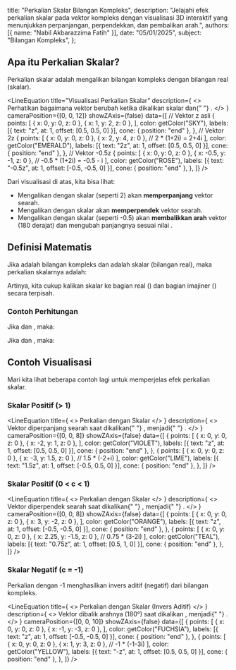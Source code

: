 
  title: "Perkalian Skalar Bilangan Kompleks",
  description: "Jelajahi efek perkalian skalar pada vektor kompleks dengan visualisasi 3D interaktif yang menunjukkan perpanjangan, perpendekkan, dan pembalikan arah.",
  authors: [{ name: "Nabil Akbarazzima Fatih" }],
  date: "05/01/2025",
  subject: "Bilangan Kompleks",
};

## Apa itu Perkalian Skalar?

Perkalian skalar adalah mengalikan bilangan kompleks dengan bilangan real (skalar).

<LineEquation
  title="Visualisasi Perkalian Skalar"
  description={
    <>
      Perhatikan bagaimana vektor <InlineMath math="z = 1+2i" /> berubah ketika
      dikalikan skalar <InlineMath math="c=2" /> dan{" "}
      <InlineMath math="c=-0.5" />.
    </>
  }
  cameraPosition={[0, 0, 12]}
  showZAxis={false}
  data={[
    // Vektor z asli
    {
      points: [
        { x: 0, y: 0, z: 0 },
        { x: 1, y: 2, z: 0 },
      ],
      color: getColor("SKY"),
      labels: [{ text: "z", at: 1, offset: [0.5, 0.5, 0] }],
      cone: { position: "end" },
    },
    // Vektor 2z
    {
      points: [
        { x: 0, y: 0, z: 0 },
        { x: 2, y: 4, z: 0 }, // 2 * (1+2i) = 2+4i
      ],
      color: getColor("EMERALD"),
      labels: [{ text: "2z", at: 1, offset: [0.5, 0.5, 0] }],
      cone: { position: "end" },
    },
    // Vektor -0.5z
    {
      points: [
        { x: 0, y: 0, z: 0 },
        { x: -0.5, y: -1, z: 0 }, // -0.5 * (1+2i) = -0.5 - i
      ],
      color: getColor("ROSE"),
      labels: [{ text: "-0.5z", at: 1, offset: [-0.5, -0.5, 0] }],
      cone: { position: "end" },
    },
  ]}
/>

Dari visualisasi di atas, kita bisa lihat:

- Mengalikan <InlineMath math="z" /> dengan skalar <InlineMath math="c > 1" /> (seperti 2) akan **memperpanjang** vektor <InlineMath math="z" /> searah.
- Mengalikan <InlineMath math="z" /> dengan skalar <InlineMath math="0 < c < 1" /> akan **memperpendek** vektor <InlineMath math="z" /> searah.
- Mengalikan <InlineMath math="z" /> dengan skalar <InlineMath math="c < 0" /> (seperti -0.5) akan **membalikkan arah** vektor <InlineMath math="z" /> (180 derajat) dan mengubah panjangnya sesuai nilai <InlineMath math="|c|" />.

## Definisi Matematis

Jika <InlineMath math="z = x + iy" /> adalah bilangan kompleks dan <InlineMath math="c" /> adalah skalar (bilangan real), maka perkalian skalarnya adalah:

<BlockMath math="cz = c(x + iy) = (cx) + i(cy)" />

Artinya, kita cukup kalikan skalar <InlineMath math="c" /> ke bagian real (<InlineMath math="x" />) dan bagian imajiner (<InlineMath math="y" />) secara terpisah.

### Contoh Perhitungan

Jika <InlineMath math="z = -3 + 4i" /> dan <InlineMath math="c = 3" />, maka:

<BlockMath math="cz = 3(-3 + 4i) = 3(-3) + i(3 \times 4) = -9 + 12i" />

Jika <InlineMath math="z = 5 - i" /> dan <InlineMath math="c = -2" />, maka:

<BlockMath math="cz = -2(5 - i) = -2(5) + i(-2 \times -1) = -10 + 2i" />

## Contoh Visualisasi

Mari kita lihat beberapa contoh lagi untuk memperjelas efek perkalian skalar.

### Skalar Positif (> 1)

<LineEquation
  title={
    <>
      Perkalian dengan Skalar <InlineMath math="c = 1.5" />
    </>
  }
  description={
    <>
      Vektor <InlineMath math="z = -2 + i" /> diperpanjang searah saat dikalikan{" "}
      <InlineMath math="c = 1.5" />, menjadi{" "}
      <InlineMath math="1.5z = -3 + 1.5i" />.
    </>
  }
  cameraPosition={[0, 0, 8]}
  showZAxis={false}
  data={[
    {
      points: [
        { x: 0, y: 0, z: 0 },
        { x: -2, y: 1, z: 0 },
      ],
      color: getColor("VIOLET"),
      labels: [{ text: "z", at: 1, offset: [0.5, 0.5, 0] }],
      cone: { position: "end" },
    },
    {
      points: [
        { x: 0, y: 0, z: 0 },
        { x: -3, y: 1.5, z: 0 }, // 1.5 * (-2+i)
      ],
      color: getColor("LIME"),
      labels: [{ text: "1.5z", at: 1, offset: [-0.5, 0.5, 0] }],
      cone: { position: "end" },
    },
  ]}
/>

### Skalar Positif (0 < c < 1)

<LineEquation
  title={
    <>
      Perkalian dengan Skalar <InlineMath math="c = 0.75" />
    </>
  }
  description={
    <>
      Vektor <InlineMath math="z = 3 - 2i" /> diperpendek searah saat dikalikan{" "}
      <InlineMath math="c = 0.75" />, menjadi{" "}
      <InlineMath math="0.75z = 2.25 - 1.5i" />.
    </>
  }
  cameraPosition={[0, 0, 8]}
  showZAxis={false}
  data={[
    {
      points: [
        { x: 0, y: 0, z: 0 },
        { x: 3, y: -2, z: 0 },
      ],
      color: getColor("ORANGE"),
      labels: [{ text: "z", at: 1, offset: [-0.5, -0.5, 0] }],
      cone: { position: "end" },
    },
    {
      points: [
        { x: 0, y: 0, z: 0 },
        { x: 2.25, y: -1.5, z: 0 }, // 0.75 * (3-2i)
      ],
      color: getColor("TEAL"),
      labels: [{ text: "0.75z", at: 1, offset: [0.5, 1, 0] }],
      cone: { position: "end" },
    },
  ]}
/>

### Skalar Negatif (c = -1)

Perkalian dengan -1 menghasilkan invers aditif (negatif) dari bilangan kompleks.

<LineEquation
  title={
    <>
      Perkalian dengan Skalar <InlineMath math="c = -1" /> (Invers Aditif)
    </>
  }
  description={
    <>
      Vektor <InlineMath math="z = -1 - 3i" /> dibalik arahnya (180°) saat
      dikalikan <InlineMath math="c = -1" />, menjadi{" "}
      <InlineMath math="-z = 1 + 3i" />.
    </>
  }
  cameraPosition={[0, 0, 10]}
  showZAxis={false}
  data={[
    {
      points: [
        { x: 0, y: 0, z: 0 },
        { x: -1, y: -3, z: 0 },
      ],
      color: getColor("FUCHSIA"),
      labels: [{ text: "z", at: 1, offset: [-0.5, -0.5, 0] }],
      cone: { position: "end" },
    },
    {
      points: [
        { x: 0, y: 0, z: 0 },
        { x: 1, y: 3, z: 0 }, // -1 * (-1-3i)
      ],
      color: getColor("YELLOW"),
      labels: [{ text: "-z", at: 1, offset: [0.5, 0.5, 0] }],
      cone: { position: "end" },
    },
  ]}
/>
